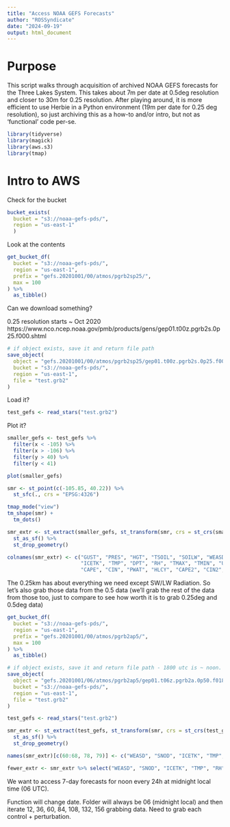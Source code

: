 ```yaml
---
title: "Access NOAA GEFS Forecasts"
author: "ROSSyndicate"
date: "2024-09-19"
output: html_document
---
```


# Purpose

This script walks through acquisition of archived NOAA GEFS forecasts for the
Three Lakes System. This takes about 7m per date at 0.5deg resolution and closer 
to 30m for 0.25 resolution. After playing around, it is more efficient to use
Herbie in a Python environment (19m per date for 0.25 deg resolution), so just
archiving this as a how-to and/or intro, but not as 'functional' code per-se.


``` r
library(tidyverse)
library(magick)
library(aws.s3)
library(tmap)
```

# Intro to AWS

Check for the bucket

```r
bucket_exists(
  bucket = "s3://noaa-gefs-pds/",
  region = "us-east-1"
  )
```

Look at the contents

```r
get_bucket_df(
  bucket = "s3://noaa-gefs-pds/",
  region = "us-east-1",
  prefix = "gefs.20201001/00/atmos/pgrb2sp25/",
  max = 100
) %>% 
  as_tibble()
```

Can we download something?

0.25 resolution starts ~ Oct 2020
https://www.nco.ncep.noaa.gov/pmb/products/gens/gep01.t00z.pgrb2s.0p25.f000.shtml

```r
# if object exists, save it and return file path
save_object(
  object = "gefs.20201001/00/atmos/pgrb2sp25/gep01.t00z.pgrb2s.0p25.f000",
  bucket = "s3://noaa-gefs-pds/",
  region = "us-east-1",
  file = "test.grb2"
)
```

Load it?

```r
test_gefs <- read_stars("test.grb2")
```

Plot it?

```r
smaller_gefs <- test_gefs %>% 
  filter(x < -105) %>% 
  filter(x > -106) %>% 
  filter(y > 40) %>% 
  filter(y < 41)

plot(smaller_gefs)

smr <- st_point(c(-105.85, 40.22)) %>% 
  st_sfc(., crs = "EPSG:4326")

tmap_mode("view")
tm_shape(smr) +
  tm_dots()

smr_extr <- st_extract(smaller_gefs, st_transform(smr, crs = st_crs(smaller_gefs))) %>% 
  st_as_sf() %>% 
  st_drop_geometry()

colnames(smr_extr) <- c("GUST", "PRES", "HGT", "TSOIL", "SOILW", "WEASD", "SNOD",
                        "ICETK", "TMP", "DPT", "RH", "TMAX", "TMIN", "UGRD", "VGRD",
                        "CAPE", "CIN", "PWAT", "HLCY", "CAPE2", "CIN2", "PRMSL")
```

The 0.25km has about everything we need except SW/LW Radiation. So let's also 
grab those data from the 0.5 data (we'll grab the rest of the data from those
too, just to compare to see how worth it is to grab 0.25deg and 0.5deg data)

```r
get_bucket_df(
  bucket = "s3://noaa-gefs-pds/",
  region = "us-east-1",
  prefix = "gefs.20201001/00/atmos/pgrb2ap5/",
  max = 100
) %>% 
  as_tibble()
```

```r
# if object exists, save it and return file path - 1800 utc is ~ noon. 
save_object(
  object = "gefs.20201001/06/atmos/pgrb2ap5/gep01.t06z.pgrb2a.0p50.f018",
  bucket = "s3://noaa-gefs-pds/",
  region = "us-east-1",
  file = "test.grb2"
)

test_gefs <- read_stars("test.grb2")

smr_extr <- st_extract(test_gefs, st_transform(smr, crs = st_crs(test_gefs))) %>% 
  st_as_sf() %>% 
  st_drop_geometry() 

names(smr_extr)[c(60:68, 78, 79)] <- c("WEASD", "SNOD", "ICETK", "TMP", "RH", "TMAX", "TMIN", "UGRD", "VGRD", "DSWRF", "DLWRF")

fewer_extr <- smr_extr %>% select("WEASD", "SNOD", "ICETK", "TMP", "RH", "TMAX", "TMIN", "UGRD", "VGRD", "DSWRF", "DLWRF")

```

We want to access 7-day forecasts for noon every 24h at midnight local time (06 UTC).

Function will change date. Folder will always be 06 (midnight local) and then iterate 12, 36, 60, 84, 108, 132, 156 grabbing data. Need to grab each control + perturbation.

